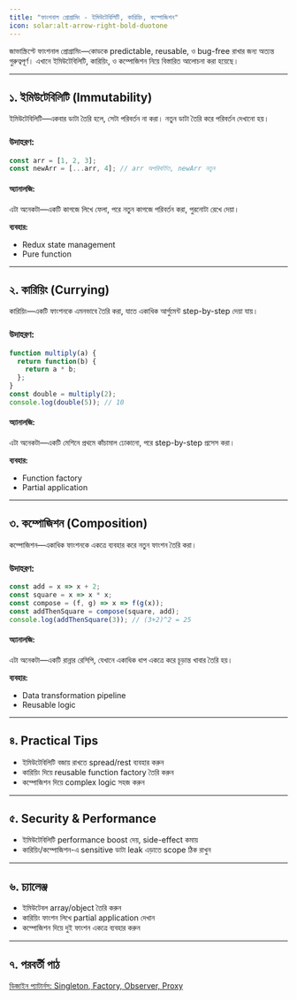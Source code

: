 ```yaml
---
title: "ফাংশনাল প্রোগ্রামিং - ইমিউটেবিলিটি, কারিয়িং, কম্পোজিশন"
icon: solar:alt-arrow-right-bold-duotone
---
```


জাভাস্ক্রিপ্টে ফাংশনাল প্রোগ্রামিং—কোডকে predictable, reusable, ও bug-free রাখার জন্য অত্যন্ত গুরুত্বপূর্ণ। এখানে ইমিউটেবিলিটি, কারিয়িং, ও কম্পোজিশন নিয়ে বিস্তারিত আলোচনা করা হয়েছে।

---

## ১. ইমিউটেবিলিটি (Immutability)

ইমিউটেবিলিটি—একবার ডাটা তৈরি হলে, সেটা পরিবর্তন না করা। নতুন ডাটা তৈরি করে পরিবর্তন দেখানো হয়।

### উদাহরণ:
```js
const arr = [1, 2, 3];
const newArr = [...arr, 4]; // arr অপরিবর্তিত, newArr নতুন
```

#### অ্যানালজি:
এটা অনেকটা—একটি কাগজে লিখে ফেলা, পরে নতুন কাগজে পরিবর্তন করা, পুরনোটা রেখে দেয়া।

**ব্যবহার:**
- Redux state management
- Pure function

---

## ২. কারিয়িং (Currying)

কারিয়িং—একটি ফাংশনকে এমনভাবে তৈরি করা, যাতে একাধিক আর্গুমেন্ট step-by-step দেয়া যায়।

### উদাহরণ:
```js
function multiply(a) {
  return function(b) {
    return a * b;
  };
}
const double = multiply(2);
console.log(double(5)); // 10
```

#### অ্যানালজি:
এটা অনেকটা—একটি মেশিনে প্রথমে কাঁচামাল ঢোকানো, পরে step-by-step প্রসেস করা।

**ব্যবহার:**
- Function factory
- Partial application

---

## ৩. কম্পোজিশন (Composition)

কম্পোজিশন—একাধিক ফাংশনকে একত্রে ব্যবহার করে নতুন ফাংশন তৈরি করা।

### উদাহরণ:
```js
const add = x => x + 2;
const square = x => x * x;
const compose = (f, g) => x => f(g(x));
const addThenSquare = compose(square, add);
console.log(addThenSquare(3)); // (3+2)^2 = 25
```

#### অ্যানালজি:
এটা অনেকটা—একটি রান্নার রেসিপি, যেখানে একাধিক ধাপ একত্রে করে চূড়ান্ত খাবার তৈরি হয়।

**ব্যবহার:**
- Data transformation pipeline
- Reusable logic

---

## ৪. Practical Tips
- ইমিউটেবিলিটি বজায় রাখতে spread/rest ব্যবহার করুন
- কারিয়িং দিয়ে reusable function factory তৈরি করুন
- কম্পোজিশন দিয়ে complex logic সহজ করুন

---

## ৫. Security & Performance
- ইমিউটেবিলিটি performance boost দেয়, side-effect কমায়
- কারিয়িং/কম্পোজিশন-এ sensitive ডাটা leak এড়াতে scope ঠিক রাখুন

---

## ৬. চ্যালেঞ্জ
- ইমিউটেবল array/object তৈরি করুন
- কারিয়িং ফাংশন লিখে partial application দেখান
- কম্পোজিশন দিয়ে দুই ফাংশন একত্রে ব্যবহার করুন

---

## ৭. পরবর্তী পাঠ

[ডিজাইন প্যাটার্নস: Singleton, Factory, Observer, Proxy](/js/design-patterns)
